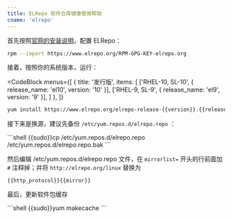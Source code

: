 ```yaml
---
title: ELRepo 软件仓库镜像使用帮助
cname: 'elrepo'
---
```


首先按照[官网的安装说明](https://elrepo.org/tiki/tiki-index.php)，配置 ELRepo：

```bash
rpm --import https://www.elrepo.org/RPM-GPG-KEY-elrepo.org
```

接着，按照你的系统版本，运行：

<CodeBlock
  menus={[
    {
      title: '发行版',
      items: [
        ['RHEL-10, SL-10', { release_name: 'el10', version: '10' }],
        ['RHEL-9, SL-9', { release_name: 'el9', version: '9' }],
      ]
    },
  ]}
>

```bash
yum install https://www.elrepo.org/elrepo-release-{{version}}.{{release_name}}.elrepo.noarch.rpm
```

</CodeBlock>

接下来是换源，建议先备份 `/etc/yum.repos.d/elrepo.repo` ：

<CodeBlock>
```shell
{{sudo}}cp /etc/yum.repos.d/elrepo.repo /etc/yum.repos.d/elrepo.repo.bak
```
</CodeBlock>

然后编辑 /etc/yum.repos.d/elrepo.repo 文件，在 `mirrorlist=` 开头的行前面加 `#` 注释掉；并将 `http://elrepo.org/linux` 替换为

<CodeBlock>

```
{{http_protocol}}{{mirror}}
```

</CodeBlock>

最后，更新软件包缓存

<CodeBlock>
```shell
{{sudo}}yum makecache
```
</CodeBlock>
